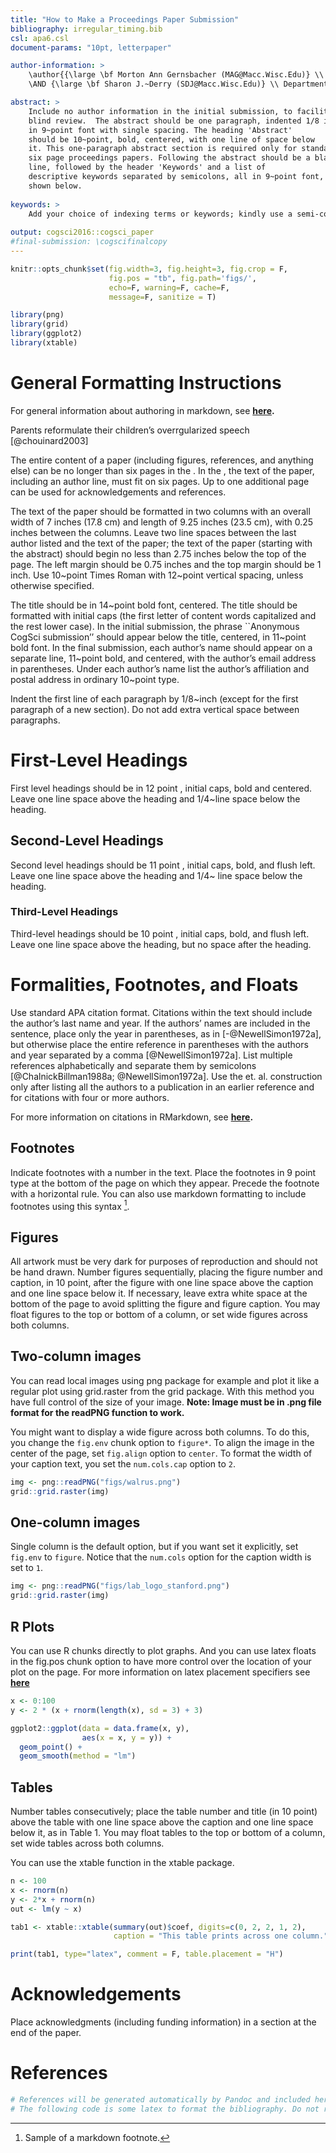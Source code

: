 ```yaml
---
title: "How to Make a Proceedings Paper Submission"
bibliography: irregular_timing.bib
csl: apa6.csl
document-params: "10pt, letterpaper"

author-information: > 
    \author{{\large \bf Morton Ann Gernsbacher (MAG@Macc.Wisc.Edu)} \\ Department of Psychology, 1202 W. Johnson Street \\ Madison, WI 53706 USA
    \AND {\large \bf Sharon J.~Derry (SDJ@Macc.Wisc.Edu)} \\ Department of Educational Psychology, 1025 W. Johnson Street \\ Madison, WI 53706 USA}

abstract: >
    Include no author information in the initial submission, to facilitate
    blind review.  The abstract should be one paragraph, indented 1/8 inch on both sides,
    in 9~point font with single spacing. The heading 'Abstract'
    should be 10~point, bold, centered, with one line of space below
    it. This one-paragraph abstract section is required only for standard
    six page proceedings papers. Following the abstract should be a blank
    line, followed by the header 'Keywords' and a list of
    descriptive keywords separated by semicolons, all in 9~point font, as
    shown below.
    
keywords: >
    Add your choice of indexing terms or keywords; kindly use a semi-colon; between each term.
    
output: cogsci2016::cogsci_paper
#final-submission: \cogscifinalcopy
---
```


```r
knitr::opts_chunk$set(fig.width=3, fig.height=3, fig.crop = F, 
                      fig.pos = "tb", fig.path='figs/',
                      echo=F, warning=F, cache=F, 
                      message=F, sanitize = T)
```

```r
library(png)
library(grid)
library(ggplot2)
library(xtable)
```

# General Formatting Instructions 

For general information about authoring in markdown, see **[here](http://rmarkdown.rstudio.com/authoring_basics.html).**

Parents reformulate their children's overrgularized speech [@chouinard2003]

The entire content of a paper (including figures, references, and anything else) can be no longer than six pages in the \textbf{initial submission}. In the \textbf{final submission}, the text of the paper, including an author line, must fit on six pages. Up to one additional page can be used for acknowledgements and references.

The text of the paper should be formatted in two columns with an
overall width of 7 inches (17.8 cm) and length of 9.25 inches (23.5
cm), with 0.25 inches between the columns. Leave two line spaces
between the last author listed and the text of the paper; the text of
the paper (starting with the abstract) should begin no less than 2.75 inches below the top of the
page. The left margin should be 0.75 inches and the top margin should
be 1 inch.  \textbf{The right and bottom margins will depend on
whether you use U.S. letter or A4 paper, so you must be sure to
measure the width of the printed text.} Use 10~point Times Roman
with 12~point vertical spacing, unless otherwise specified.

The title should be in 14~point bold font, centered. The title should
be formatted with initial caps (the first letter of content words
capitalized and the rest lower case). In the initial submission, the
phrase ``Anonymous CogSci submission'' should appear below the title,
centered, in 11~point bold font.  In the final submission, each
author's name should appear on a separate line, 11~point bold, and
centered, with the author's email address in parentheses. Under each
author's name list the author's affiliation and postal address in
ordinary 10~point type.

Indent the first line of each paragraph by 1/8~inch (except for the
first paragraph of a new section). Do not add extra vertical space
between paragraphs.


# First-Level Headings

First level headings should be in 12 point , initial caps, bold and
centered. Leave one line space above the heading and 1/4~line space
below the heading.

## Second-Level Headings

Second level headings should be 11 point , initial caps, bold, and
flush left. Leave one line space above the heading and 1/4~ line
space below the heading.

### Third-Level Headings

Third-level headings should be 10 point , initial caps, bold, and flush
left. Leave one line space above the heading, but no space after the
heading.

# Formalities, Footnotes, and Floats

Use standard APA citation format. Citations within the text should
include the author's last name and year. If the authors' names are
included in the sentence, place only the year in parentheses, as in
[-@NewellSimon1972a], but otherwise place the entire reference in
parentheses with the authors and year separated by a comma
[@NewellSimon1972a]. List multiple references alphabetically and
separate them by semicolons [@ChalnickBillman1988a; @NewellSimon1972a]. 
Use the et. al. construction only after listing all the authors to a
publication in an earlier reference and for citations with four or
more authors.

For more information on citations in RMarkdown, see **[here](http://rmarkdown.rstudio.com/authoring_bibliographies_and_citations.html#citations).**

## Footnotes

Indicate footnotes with a number\footnote{Sample of the first
footnote.} in the text. Place the footnotes in 9 point type at the
bottom of the page on which they appear. Precede the footnote with a
horizontal rule.\footnote{Sample of the second footnote.} You can also use 
markdown formatting to include footnotes using this syntax [^1].

[^1]: Sample of a markdown footnote.

## Figures

All artwork must be very dark for purposes of reproduction and should
not be hand drawn. Number figures sequentially, placing the figure
number and caption, in 10 point, after the figure with one line space
above the caption and one line space below it. If necessary, leave extra white space at
the bottom of the page to avoid splitting the figure and figure
caption. You may float figures to the top or bottom of a column, or
set wide figures across both columns.

## Two-column images

You can read local images using png package for example and plot 
it like a regular plot using grid.raster from the grid package. 
With this method you have full control of the size of your image. **Note: Image must be in .png file format for the readPNG function to work.**

You might want to display a wide figure across both columns. To do this, you change the `fig.env` chunk option to `figure*`. To align the image in the center of the page, set `fig.align` option to `center`. To format the width of your caption text, you set the `num.cols.cap` option to `2`.

```r
img <- png::readPNG("figs/walrus.png")
grid::grid.raster(img)
```

## One-column images

Single column is the default option, but if you want set it explicitly, set `fig.env` to `figure`. Notice that the `num.cols` option for the caption width is set to `1`.

```r
img <- png::readPNG("figs/lab_logo_stanford.png")
grid::grid.raster(img)
```


## R Plots

You can use R chunks directly to plot graphs. And you can use latex floats in the
fig.pos chunk option to have more control over the location of your plot on the page. For more information on latex placement specifiers see **[here](https://en.wikibooks.org/wiki/LaTeX/Floats,_Figures_and_Captions)**

```r
x <- 0:100
y <- 2 * (x + rnorm(length(x), sd = 3) + 3)

ggplot2::ggplot(data = data.frame(x, y), 
                aes(x = x, y = y)) + 
  geom_point() + 
  geom_smooth(method = "lm")
```


## Tables

Number tables consecutively; place the table number and title (in
10 point) above the table with one line space above the caption and
one line space below it, as in Table 1. You may float
tables to the top or bottom of a column, set wide tables across both
columns.

You can use the xtable function in the xtable package.

```r
n <- 100
x <- rnorm(n)
y <- 2*x + rnorm(n)
out <- lm(y ~ x)

tab1 <- xtable::xtable(summary(out)$coef, digits=c(0, 2, 2, 1, 2), 
                       caption = "This table prints across one column.")

print(tab1, type="latex", comment = F, table.placement = "H")
```

# Acknowledgements

Place acknowledgments (including funding information) in a section at
the end of the paper.

# References 

```r
# References will be generated automatically by Pandoc and included here.
# The following code is some latex to format the bibliography. Do not remove it.
```

\setlength{\parindent}{-0.1in} 
\setlength{\leftskip}{0.125in}
\noindent
